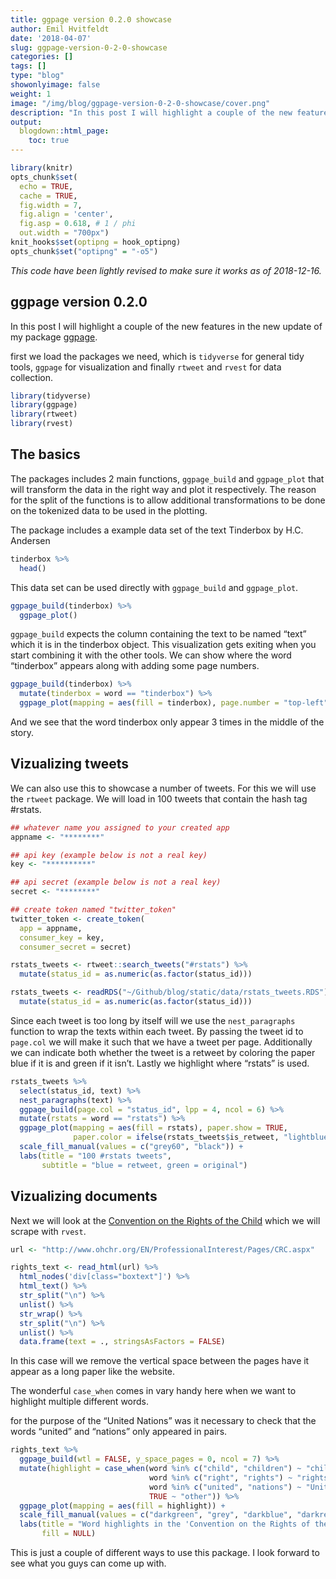 ```yaml
---
title: ggpage version 0.2.0 showcase
author: Emil Hvitfeldt
date: '2018-04-07'
slug: ggpage-version-0-2-0-showcase
categories: []
tags: []
type: "blog"
showonlyimage: false
weight: 1
image: "/img/blog/ggpage-version-0-2-0-showcase/cover.png"
description: "In this post I will highlight a couple of the new features in the new update of ggpage."
output:
  blogdown::html_page:
    toc: true
---
```


```r
library(knitr)
opts_chunk$set(
  echo = TRUE, 
  cache = TRUE,
  fig.width = 7, 
  fig.align = 'center',
  fig.asp = 0.618, # 1 / phi
  out.width = "700px")
knit_hooks$set(optipng = hook_optipng)
opts_chunk$set("optipng" = "-o5")
```

*This code have been lightly revised to make sure it works as of 2018-12-16.*  

## ggpage version 0.2.0

In this post I will highlight a couple of the new features in the new update of my package [ggpage](https://github.com/EmilHvitfeldt/ggpage).  

first we load the packages we need, which is `tidyverse` for general tidy tools, `ggpage` for visualization and finally `rtweet` and `rvest` for data collection.

```r
library(tidyverse)
library(ggpage)
library(rtweet)
library(rvest)
```

## The basics

The packages includes 2 main functions, `ggpage_build` and `ggpage_plot` that will transform the data in the right way and plot it respectively. The reason for the split of the functions is to allow additional transformations to be done on the tokenized data to be used in the plotting.  

The package includes a example data set of the text Tinderbox by H.C. Andersen

```r
tinderbox %>%
  head()
```

This data set can be used directly with `ggpage_build` and `ggpage_plot`. 

```r
ggpage_build(tinderbox) %>%
  ggpage_plot()
```

`ggpage_build` expects the column containing the text to be named "text" which it is in the tinderbox object. This visualization gets exiting when you start combining it with the other tools. We can show where the word "tinderbox" appears along with adding some page numbers.

```r
ggpage_build(tinderbox) %>%
  mutate(tinderbox = word == "tinderbox") %>%
  ggpage_plot(mapping = aes(fill = tinderbox), page.number = "top-left")
```

And we see that the word tinderbox only appear 3 times in the middle of the story.

## Vizualizing tweets

We can also use this to showcase a number of tweets. For this we will use the `rtweet` package. We will load in 100 tweets that contain the hash tag #rstats.

```r
## whatever name you assigned to your created app
appname <- "********"

## api key (example below is not a real key)
key <- "**********"

## api secret (example below is not a real key)
secret <- "********"

## create token named "twitter_token"
twitter_token <- create_token(
  app = appname,
  consumer_key = key,
  consumer_secret = secret)
```

```r
rstats_tweets <- rtweet::search_tweets("#rstats") %>%
  mutate(status_id = as.numeric(as.factor(status_id)))
```

```r
rstats_tweets <- readRDS("~/Github/blog/static/data/rstats_tweets.RDS") %>%
  mutate(status_id = as.numeric(as.factor(status_id)))
```

Since each tweet is too long by itself will we use the `nest_paragraphs` function to wrap the texts within each tweet. By passing the tweet id to `page.col` we will make it such that we have a tweet per page. Additionally we can indicate both whether the tweet is a retweet by coloring the paper blue if it is and green if it isn't. Lastly we highlight where "rstats" is used.

```r
rstats_tweets %>%
  select(status_id, text) %>%
  nest_paragraphs(text) %>%
  ggpage_build(page.col = "status_id", lpp = 4, ncol = 6) %>%
  mutate(rstats = word == "rstats") %>%
  ggpage_plot(mapping = aes(fill = rstats), paper.show = TRUE, 
              paper.color = ifelse(rstats_tweets$is_retweet, "lightblue", "lightgreen")) +
  scale_fill_manual(values = c("grey60", "black")) +
  labs(title = "100 #rstats tweets",
       subtitle = "blue = retweet, green = original")
```

## Vizualizing documents

Next we will look at the [Convention on the Rights of the Child](http://www.ohchr.org/EN/ProfessionalInterest/Pages/CRC.aspx) which we will scrape with `rvest`.

```r
url <- "http://www.ohchr.org/EN/ProfessionalInterest/Pages/CRC.aspx"

rights_text <- read_html(url) %>%
  html_nodes('div[class="boxtext"]') %>%
  html_text() %>%
  str_split("\n") %>%
  unlist() %>%
  str_wrap() %>%
  str_split("\n") %>%
  unlist() %>%
  data.frame(text = ., stringsAsFactors = FALSE)
```

In this case will we remove the vertical space between the pages have it appear as a long paper like the website.  

The wonderful `case_when` comes in vary handy here when we want to highlight multiple different words.

for the purpose of the "United Nations" was it necessary to check that the words "united" and "nations" only appeared in pairs.

```r
rights_text %>%
  ggpage_build(wtl = FALSE, y_space_pages = 0, ncol = 7) %>%
  mutate(highlight = case_when(word %in% c("child", "children") ~ "child",
                               word %in% c("right", "rights") ~ "rights",
                               word %in% c("united", "nations") ~ "United Nations",
                               TRUE ~ "other")) %>%
  ggpage_plot(mapping = aes(fill = highlight)) +
  scale_fill_manual(values = c("darkgreen", "grey", "darkblue", "darkred")) +
  labs(title = "Word highlights in the 'Convention on the Rights of the Child'",
       fill = NULL)
```

This is just a couple of different ways to use this package. I look forward to see what you guys can come up with.